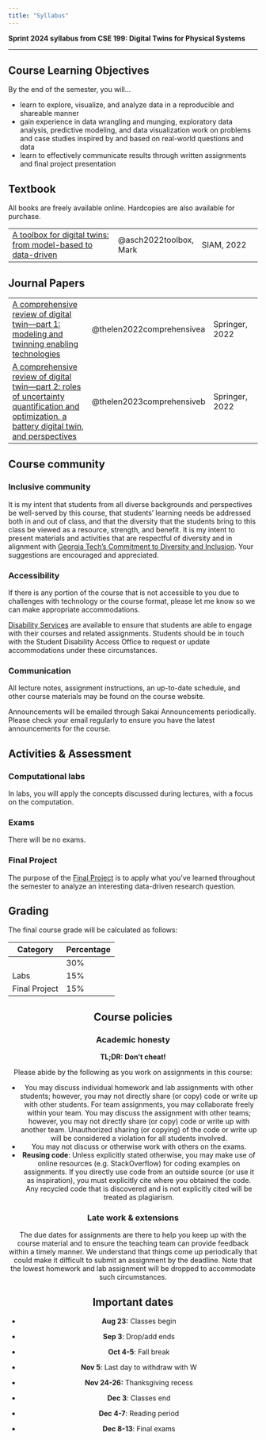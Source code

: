 ```yaml
---
title: "Syllabus"
---
```


**Sprint 2024 syllabus from CSE 199: Digital Twins for Physical Systems**

<hr>

## Course Learning Objectives

By the end of the semester, you will...

-   learn to explore, visualize, and analyze data in a reproducible and shareable manner
-   gain experience in data wrangling and munging, exploratory data analysis, predictive modeling, and data visualization work on problems and case studies inspired by and based on real-world questions and data
-   learn to effectively communicate results through written assignments and final project presentation

## Textbook

All books are freely available online. Hardcopies are also available for purchase.

|                                                                                                                                                                 |                        |            |
|----------------------------------|-------------------|-------------------|
| [A toolbox for digital twins: from model-based to data-driven](https://galileo-gatech.primo.exlibrisgroup.com/permalink/01GALI_GIT/naju39/alma9937674297402486) | @asch2022toolbox, Mark | SIAM, 2022 |

##  Journal Papers
|                                                                                                                                                                                                              |                           |                |
|----------------------------------|-------------------|-------------------|
| [A comprehensive review of digital twin—part 1: modeling and twinning enabling technologies](https://openintro-ims.netlify.app/)                                                                             | @thelen2022comprehensivea | Springer, 2022 |
| [A comprehensive review of digital twin—part 2: roles of uncertainty quantification and optimization, a battery digital twin, and perspectives](https://link.springer.com/article/10.1007/00158-022-03410-x) | @thelen2023comprehensiveb | Springer, 2022 |

## Course community

### Inclusive community

It is my intent that students from all diverse backgrounds and perspectives be well-served by this course, that students' learning needs be addressed both in and out of class, and that the diversity that the students bring to this class be viewed as a resource, strength, and benefit. It is my intent to present materials and activities that are respectful of diversity and in alignment with [Georgia Tech's Commitment to Diversity and Inclusion](https://catalog.gatech.edu/policies/diversity/). Your suggestions are encouraged and appreciated.

### Accessibility

If there is any portion of the course that is not accessible to you due to challenges with technology or the course format, please let me know so we can make appropriate accommodations.

[Disability Services](https://disabilityservices.gatech.edu/about/accommodations) are available to ensure that students are able to engage with their courses and related assignments. Students should be in touch with the Student Disability Access Office to request or update accommodations under these circumstances.

### Communication

All lecture notes, assignment instructions, an up-to-date schedule, and other course materials may be found on the course website.

Announcements will be emailed through Sakai Announcements periodically. Please check your email regularly to ensure you have the latest announcements for the course.

## Activities & Assessment

### Computational labs

In labs, you will apply the concepts discussed during lectures, with a focus on the computation.


### Exams

There will be no exams.

### Final Project

The purpose of the [Final Project](project.qmd) is to apply what you've learned throughout the semester to analyze an interesting data-driven research question.

## Grading

The final course grade will be calculated as follows:

<center>

| Category           | Percentage |
|--------------------|------------|
|                    | 30%        |
| Labs               | 15%        |
| Final Project      | 15%        |


## Course policies

### Academic honesty

**TL;DR: Don't cheat!**

Please abide by the following as you work on assignments in this course:

-   You may discuss individual homework and lab assignments with other students; however, you may not directly share (or copy) code or write up with other students. For team assignments, you may collaborate freely within your team. You may discuss the assignment with other teams; however, you may not directly share (or copy) code or write up with another team. Unauthorized sharing (or copying) of the code or write up will be considered a violation for all students involved.
-   You may not discuss or otherwise work with others on the exams.
-   **Reusing code**: Unless explicitly stated otherwise, you may make use of online resources (e.g. StackOverflow) for coding examples on assignments. If you directly use code from an outside source (or use it as inspiration), you must explicitly cite where you obtained the code. Any recycled code that is discovered and is not explicitly cited will be treated as plagiarism.

### Late work & extensions

The due dates for assignments are there to help you keep up with the course material and to ensure the teaching team can provide feedback within a timely manner. We understand that things come up periodically that could make it difficult to submit an assignment by the deadline. Note that the lowest homework and lab assignment will be dropped to accommodate such circumstances.

## Important dates

-   **Aug 23:** Classes begin

-   **Sep 3**: Drop/add ends

-   **Oct 4-5**: Fall break

-   **Nov 5**: Last day to withdraw with W

-   **Nov 24-26:** Thanksgiving recess

-   **Dec 3**: Classes end

-   **Dec 4-7**: Reading period

-   **Dec 8-13**: Final exams